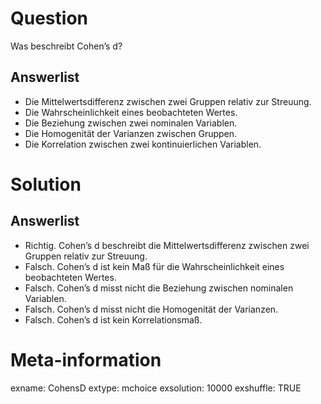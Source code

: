 Question 
======== 

Was beschreibt Cohen’s d?

Answerlist
----------

* Die Mittelwertsdifferenz zwischen zwei Gruppen relativ zur Streuung.
* Die Wahrscheinlichkeit eines beobachteten Wertes.
* Die Beziehung zwischen zwei nominalen Variablen.
* Die Homogenität der Varianzen zwischen Gruppen.
* Die Korrelation zwischen zwei kontinuierlichen Variablen.

Solution
========

Answerlist
----------

* Richtig. Cohen’s d beschreibt die Mittelwertsdifferenz zwischen zwei Gruppen relativ zur Streuung.
* Falsch. Cohen’s d ist kein Maß für die Wahrscheinlichkeit eines beobachteten Wertes.
* Falsch. Cohen’s d misst nicht die Beziehung zwischen nominalen Variablen.
* Falsch. Cohen’s d misst nicht die Homogenität der Varianzen.
* Falsch. Cohen’s d ist kein Korrelationsmaß.

Meta-information
================
exname: CohensD
extype: mchoice
exsolution: 10000
exshuffle: TRUE

